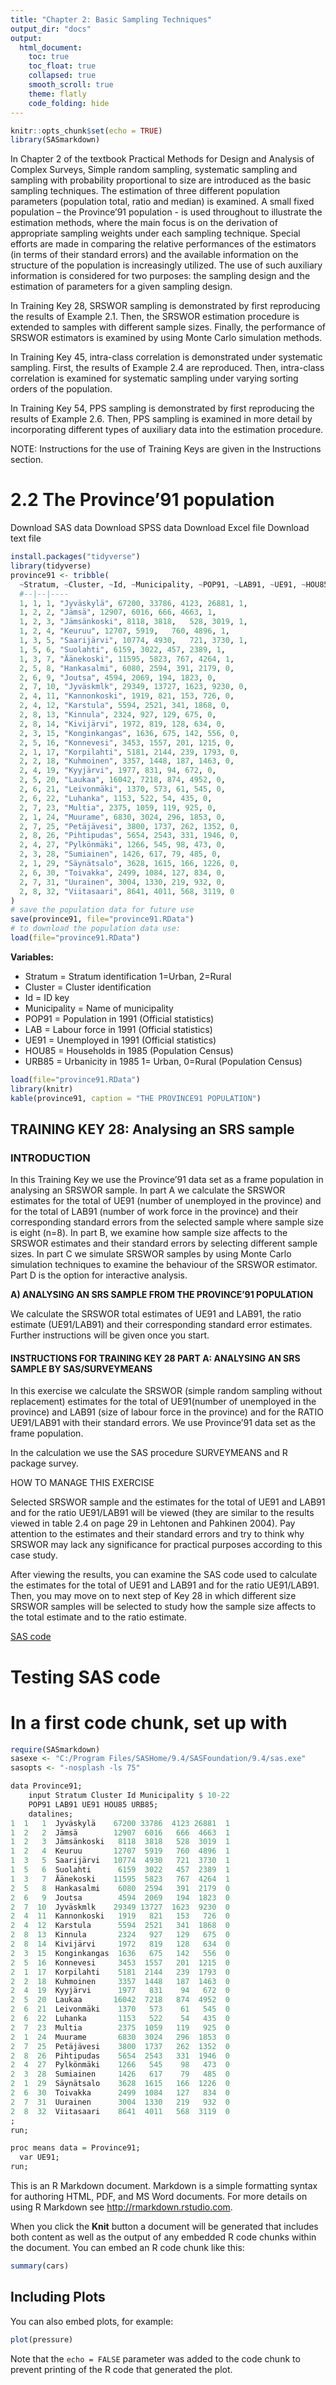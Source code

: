 ```yaml
---
title: "Chapter 2: Basic Sampling Techniques"
output_dir: "docs"
output: 
  html_document:
    toc: true
    toc_float: true
    collapsed: true
    smooth_scroll: true
    theme: flatly
    code_folding: hide
---
```


```r
knitr::opts_chunk$set(echo = TRUE)
library(SASmarkdown)
```

In Chapter 2 of the textbook Practical Methods for Design and Analysis of Complex Surveys, Simple random sampling, systematic sampling and sampling with probability proportional to size are introduced as the basic sampling techniques. The estimation of three different population parameters (population total, ratio and median) is examined. A small fixed population – the Province’91 population - is used throughout to illustrate the estimation methods, where the main focus is on the derivation of appropriate sampling weights under each sampling technique. Special efforts are made in comparing the relative performances of the estimators (in terms of their standard errors) and the available information on the structure of the population is increasingly utilized. The use of such auxiliary information is considered for two purposes: the sampling design and the estimation of parameters for a given sampling design.

In Training Key 28, SRSWOR sampling is demonstrated by first reproducing the results of Example 2.1. Then, the SRSWOR estimation procedure is extended to samples with different sample sizes. Finally, the performance of SRSWOR estimators is examined by using Monte Carlo simulation methods.

In Training Key 45, intra-class correlation is demonstrated under systematic sampling. First, the results of Example 2.4 are reproduced. Then, intra-class correlation is examined for systematic sampling under varying sorting orders of the population.

In Training Key 54, PPS sampling is demonstrated by first reproducing the results of Example 2.6. Then, PPS sampling is examined in more detail by incorporating different types of auxiliary data into the estimation procedure.


NOTE: Instructions for the use of Training Keys are given in the Instructions section.

# 2.2 The Province'91 population

Download SAS data 	Download SPSS data 	Download Excel file 	Download text file

```r
install.packages("tidyverse")
library(tidyverse)
province91 <- tribble(
  ~Stratum,	~Cluster, ~Id, ~Municipality, ~POP91, ~LAB91, ~UE91, ~HOU85, ~URB85,
  #--|--|----
  1, 1,	1, "Jyväskylä", 67200, 33786, 4123, 26881, 1,
  1, 2,	2, "Jämsä",	12907, 6016, 666, 4663, 1,
  1, 2, 3, "Jämsänkoski", 8118,	3818,	528, 3019, 1,
  1, 2, 4, "Keuruu", 12707,	5919,	760, 4896, 1,
  1, 3, 5, "Saarijärvi", 10774,	4930,	721, 3730, 1,
  1, 5, 6, "Suolahti", 6159, 3022, 457, 2389, 1,
  1, 3, 7, "Äänekoski", 11595, 5823, 767, 4264, 1,
  2, 5, 8, "Hankasalmi", 6080, 2594, 391, 2179, 0,
  2, 6, 9, "Joutsa", 4594, 2069, 194, 1823, 0,
  2, 7, 10,	"Jyväskmlk", 29349, 13727, 1623, 9230, 0,
  2, 4, 11, "Kannonkoski", 1919, 821, 153, 726, 0,
  2, 4, 12, "Karstula", 5594, 2521, 341, 1868, 0,
  2, 8, 13, "Kinnula", 2324, 927, 129, 675, 0,
  2, 8, 14, "Kivijärvi", 1972, 819, 128, 634, 0,
  2, 3, 15, "Konginkangas", 1636, 675, 142, 556, 0,
  2, 5, 16, "Konnevesi", 3453, 1557, 201, 1215, 0,
  2, 1, 17, "Korpilahti", 5181, 2144, 239, 1793, 0,
  2, 2, 18, "Kuhmoinen", 3357, 1448, 187, 1463, 0,
  2, 4, 19, "Kyyjärvi", 1977, 831, 94, 672, 0,
  2, 5, 20, "Laukaa", 16042, 7218, 874, 4952, 0,
  2, 6, 21, "Leivonmäki", 1370, 573, 61, 545, 0,
  2, 6, 22, "Luhanka", 1153, 522, 54, 435, 0,
  2, 7, 23, "Multia", 2375, 1059, 119, 925, 0,
  2, 1, 24, "Muurame", 6830, 3024, 296, 1853, 0,
  2, 7, 25, "Petäjävesi", 3800, 1737, 262, 1352, 0,
  2, 8, 26, "Pihtipudas", 5654, 2543, 331, 1946, 0,
  2, 4, 27, "Pylkönmäki", 1266, 545, 98, 473, 0,
  2, 3, 28, "Sumiainen", 1426, 617, 79, 485, 0,
  2, 1, 29, "Säynätsalo", 3628, 1615, 166, 1226, 0,
  2, 6, 30, "Toivakka", 2499, 1084, 127, 834, 0,
  2, 7, 31, "Uurainen", 3004, 1330, 219, 932, 0,
  2, 8, 32, "Viitasaari", 8641, 4011, 568, 3119, 0
)
# save the population data for future use
save(province91, file="province91.RData")
# to download the population data use:
load(file="province91.RData")
```

**Variables:** 	 

* Stratum = Stratum identification 1=Urban, 2=Rural
* Cluster = Cluster identification
* Id = ID key
* Municipality = Name of municipality
* POP91 =	Population in 1991 (Official statistics)
* LAB =	Labour force in 1991 (Official statistics)
* UE91 = Unemployed in 1991 (Official statistics)
* HOU85 = Households in 1985 (Population Census)
* URB85 = Urbanicity in 1985 1= Urban, 0=Rural (Population Census)

```r
load(file="province91.RData")
library(knitr)
kable(province91, caption = "THE PROVINCE91 POPULATION")
```



## TRAINING KEY 28: Analysing an SRS sample

### INTRODUCTION

In this Training Key we use the Province'91 data set as a frame population in analysing an SRSWOR sample. In part A we calculate the SRSWOR estimates for the total of UE91 (number of unemployed in the province) and for the total of LAB91 (number of work force in the province) and their corresponding standard errors from the selected sample where sample size is eight (n=8). In part B, we examine how sample size affects to the SRSWOR estimates and their standard errors by selecting different sample sizes. In part C we simulate SRSWOR samples by using Monte Carlo simulation techniques to examine the behaviour of the SRSWOR estimator. Part D is the option for interactive analysis.

**A) ANALYSING AN SRS SAMPLE FROM THE PROVINCE'91 POPULATION**

We calculate the SRSWOR total estimates of UE91 and LAB91, the ratio estimate (UE91/LAB91) and their corresponding standard error estimates. Further instructions will be given once you start.

#### INSTRUCTIONS FOR TRAINING KEY 28 PART A: ANALYSING AN SRS SAMPLE BY SAS/SURVEYMEANS

In this exercise we calculate the SRSWOR (simple random sampling without replacement) estimates for the total of UE91(number of unemployed in the province) and LAB91 (size of labour force in the province) and for the RATIO UE91/LAB91 with their standard errors. We use Province'91 data set as the frame population.

In the calculation we use the SAS procedure SURVEYMEANS and R package survey. 

HOW TO MANAGE THIS EXERCISE

Selected SRSWOR sample and the estimates for the total of UE91 and LAB91 and for the ratio UE91/LAB91 will be viewed (they are similar to the results viewed in table 2.4 on page 29 in Lehtonen and Pahkinen 2004). Pay attention to the estimates and their standard errors and try to think why SRSWOR may lack any significance for practical purposes according to this case study.

After viewing the results, you can examine the SAS code used to calculate the estimates for the total of UE91 and LAB91 and for the ratio UE91/LAB91. Then, you may move on to next step of Key 28 in which different size SRSWOR samples will be selected to study how the sample size affects to the total estimate and to the ratio estimate. 

<a href="file://///ATKK/home/v/valaste/Documents/STUFF/SURVEY_SAMPLING_SAE/VLISS/kversio/masterwww/VLISS/key28/key28a_9.htm" target="_blank">SAS code</a>


# Testing SAS code

# In a first code chunk, set up with
```r
require(SASmarkdown)
sasexe <- "C:/Program Files/SASHome/9.4/SASFoundation/9.4/sas.exe"
sasopts <- "-nosplash -ls 75"
```

```r

data Province91; 
	input Stratum Cluster Id Municipality $ 10-22 
	POP91 LAB91 UE91 HOU85 URB85;
	datalines;
1  1   1  Jyväskylä    67200 33786  4123 26881  1
1  2   2  Jämsä        12907  6016   666  4663  1
1  2   3  Jämsänkoski   8118  3818   528  3019  1
1  2   4  Keuruu       12707  5919   760  4896  1
1  3   5  Saarijärvi   10774  4930   721  3730  1
1  5   6  Suolahti      6159  3022   457  2389  1
1  3   7  Äänekoski    11595  5823   767  4264  1
2  5   8  Hankasalmi    6080  2594   391  2179  0
2  6   9  Joutsa        4594  2069   194  1823  0
2  7  10  Jyväskmlk    29349 13727  1623  9230  0
2  4  11  Kannonkoski   1919   821   153   726  0
2  4  12  Karstula      5594  2521   341  1868  0
2  8  13  Kinnula       2324   927   129   675  0
2  8  14  Kivijärvi     1972   819   128   634  0
2  3  15  Konginkangas  1636   675   142   556  0
2  5  16  Konnevesi     3453  1557   201  1215  0
2  1  17  Korpilahti    5181  2144   239  1793  0
2  2  18  Kuhmoinen     3357  1448   187  1463  0
2  4  19  Kyyjärvi      1977   831    94   672  0
2  5  20  Laukaa       16042  7218   874  4952  0
2  6  21  Leivonmäki    1370   573    61   545  0
2  6  22  Luhanka       1153   522    54   435  0
2  7  23  Multia        2375  1059   119   925  0
2  1  24  Muurame       6830  3024   296  1853  0
2  7  25  Petäjävesi    3800  1737   262  1352  0
2  8  26  Pihtipudas    5654  2543   331  1946  0
2  4  27  Pylkönmäki    1266   545    98   473  0
2  3  28  Sumiainen     1426   617    79   485  0
2  1  29  Säynätsalo    3628  1615   166  1226  0
2  6  30  Toivakka      2499  1084   127   834  0
2  7  31  Uurainen      3004  1330   219   932  0
2  8  32  Viitasaari    8641  4011   568  3119  0
;
run;

proc means data = Province91;
  var UE91;
run;
```


This is an R Markdown document. Markdown is a simple formatting syntax for authoring HTML, PDF, and MS Word documents. For more details on using R Markdown see <http://rmarkdown.rstudio.com>.

When you click the **Knit** button a document will be generated that includes both content as well as the output of any embedded R code chunks within the document. You can embed an R code chunk like this:

```r
summary(cars)
```

## Including Plots

You can also embed plots, for example:

```r
plot(pressure)
```

Note that the `echo = FALSE` parameter was added to the code chunk to prevent printing of the R code that generated the plot.
